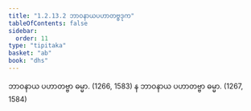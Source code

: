 ```yaml
---
title: "1.2.13.2 ဘာဝနာယပဟာတဗ္ဗဒုက"
tableOfContents: false
sidebar:
  order: 11
type: "tipitaka"
basket: "ab"
book: "dhs"
---
```



<DynamicBreadcrumb />

<Division number="106" book="dhs">

<Paragraph number="247" book="dhs">
ဘာဝနာယ ပဟာတဗ္ဗာ ဓမ္မာ. (<Emphasis>1266, 1583</Emphasis>)
</Paragraph>

<Paragraph number="248" book="dhs">
န ဘာဝနာယ ပဟာတဗ္ဗာ ဓမ္မာ. (<Emphasis>1267, 1584</Emphasis>)
</Paragraph>
</Division>